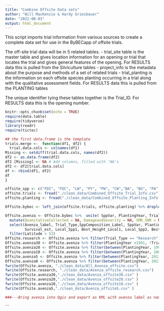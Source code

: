 ```yaml
---
title: "Combine Offsite Data sets"
author: "Will MacKenzie & Hardy Griesbauer"
date: "2022-08-03"
output: html_document
---
```

This script imports trial information from various sources to create a complete data set for use in the ByBECapp of offsite trials.

The off-site trial data will be in 5 related tables.
- trial_site table is the master table and gives location information for an opening or trial that locates the trial and gives general features of the opening. For RESULTS data this is pulled from the Silviculture tables
- project_info is the metadata about the purpose and methods of a set of related trials
- trial_planting is the information on each offsite species planting occurring in a trial along with the qualitative assessment fields. For RESULTS data this is pulled from the PLANTING tables

The unique identifier tying these tables together is the Trial_ID. For RESULTS data this is the opening number.


```r
knitr::opts_chunk$set(echo = TRUE)
require(data.table)
require(tidyverse)
library(readr)
require(tictoc)

## the first data.frame is the template
trials.merge <-  function(df1, df2) {
  trial.data.cols <- colnames(df1)
Missing <- setdiff(trial.data.cols, names(df2))
df2 <- as.data.frame(df2)
df2 [Missing] <- NA # Add columns, filled with 'NA's
df2 <- df2[trial.data.cols]  
df <- rbind(df1, df2)
df
}

```

```r
offsite_spp <- c("FDI", "FDC", "LW", "PY", "PW", "CW","BA", "BG", "PA", "YC", "BN", "BP", "LS", "FD")
offsite.trials <- fread("./clean_data/Combined_Offsite_Trial_Info.csv") %>% filter(Latitude > 52)
offsite.planting <- fread("./clean_data/Combined_Offsite_Planting_Info.csv") %>% mutate(SppVar = toupper(SppVar)) %>% filter(SppVar %in% offsite_spp)
```

```r
Offsite.bybec <- left_join(offsite.trials, offsite.planting) %>% droplevels() 

Offsite.avenza <- Offsite.bybec %>%  unite( SppVar, PlantingYear, Trial_ID, col = 'Avenza_label', remove = FALSE) %>% 
  mutate(QuanitativeCollected = NA, DamageandSeverity = NA, SMR_SNR = NA) %>% mutate_if(is.logical, as.character) %>% 
  select(Avenza_label, Trial_Type,SppComposition_Label, SppVar, PlantingYear, Num_Planted,Latitude, Longitude, Elevation, Slope, Aspect, BGC, SS_NoSpace,SMR_SNR,  Assessor_Qual, Qual_Date, Qualitative_Vigour, Vigour_Variability, Best_Height_Offsite, DamageandSeverity, 
         Survival_est, Local_Spp1, Best_Height_Local1, Local_Spp2, Best_Height_Local2,Local_Spp3, Best_Height_Local3, QuanitativeCollected) %>% mutate(Best_Height_Offsite = as.numeric(Best_Height_Offsite), Best_Height_Local1 = as.numeric(Best_Height_Local1), Best_Height_Local2 = as.numeric(Best_Height_Local2), Best_Height_Local3 = as.numeric(Best_Height_Local3), Survival_est = as.numeric(Survival_est )) %>% 
  filter(Latitude > 52)
Offsite.research <- Offsite.avenza %>% filter(Trial_Type == "Research")
Offsite.avenza30 <- Offsite.avenza %>% filter(PlantingYear <1991, !Trial_Type == "Research")
Offsite.avenza20 <- Offsite.avenza %>% filter(between(PlantingYear, 1991, 2002), !Trial_Type == "Research")
Offsite.avenza10 <- Offsite.avenza %>% filter(between(PlantingYear, 2003, 2012), !Trial_Type == "Research")
Offsite.avenza5 <- Offsite.avenza %>% filter(between(PlantingYear, 2013, 2017), !Trial_Type == "Research")
Offsite.avenza0 <- Offsite.avenza %>% filter(between(PlantingYear, 2013, 2017), !Trial_Type == "Research")
fwrite(Offsite.avenza, "./clean_data/All_Avenza_offsite.csv")
fwrite(Offsite.research, "./clean_data/Avenza_offsite_research.csv")
fwrite(Offsite.avenza30,"./clean_data/Avenza_offsite30.csv" )
fwrite(Offsite.avenza20,"./clean_data/Avenza_offsite20.csv" )
fwrite(Offsite.avenza10,"./clean_data/Avenza_offsite10.csv" )
fwrite(Offsite.avenza5,"./clean_data/Avenza_offsite5.csv" )

###---Bring avenza into Qgis and export as KML with avenza label as name and spp composition as description. To make it smaller used only points north of 52
```



```

